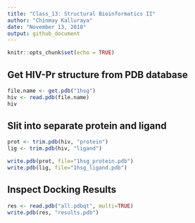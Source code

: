 ```yaml
---
title: "Class_13: Structural Bioinformatics II"
author: "Chinmay Kalluraya"
date: "November 13, 2018"
output: github_document
---
```


```r
knitr::opts_chunk$set(echo = TRUE)
```

## Get HIV-Pr structure from PDB database
```r
file.name <- get.pdb("1hsg")
hiv <- read.pdb(file.name)
hiv

```

## Slit into separate protein and ligand

```r
prot <- trim.pdb(hiv, "protein")
lig <- trim.pdb(hiv, "ligand")

```

```r
write.pdb(prot, file="1hsg_protein.pdb")
write.pdb(lig, file="1hsg_ligand.pdb")
```

## Inspect Docking Results
```r
res <- read.pdb("all.pdbqt", multi=TRUE)
write.pdb(res, "results.pdb")
```


